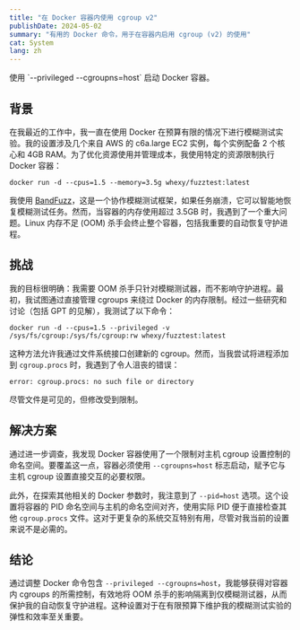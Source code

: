 ```yaml
---
title: "在 Docker 容器内使用 cgroup v2"
publishDate: 2024-05-02
summary: "有用的 Docker 命令，用于在容器内启用 cgroup (v2) 的使用"
cat: System
lang: zh
---
```


<Callout title="TL;DR">
  使用 `--privileged --cgroupns=host` 启动 Docker 容器。
</Callout>

## 背景

在我最近的工作中，我一直在使用 Docker 在预算有限的情况下进行模糊测试实验。我的设置涉及几个来自 AWS 的 c6a.large EC2 实例，每个实例配备 2 个核心和 4GB RAM。为了优化资源使用并管理成本，我使用特定的资源限制执行 Docker 容器：

```shell
docker run -d --cpus=1.5 --memory=3.5g whexy/fuzztest:latest
```

我使用 [BandFuzz](https://fuzz.band/)，这是一个协作模糊测试框架，如果任务崩溃，它可以智能地恢复模糊测试任务。然而，当容器的内存使用超过 3.5GB 时，我遇到了一个重大问题。Linux 内存不足 (OOM) 杀手会终止整个容器，包括我重要的自动恢复守护进程。

## 挑战

我的目标很明确：我需要 OOM 杀手只针对模糊测试器，而不影响守护进程。最初，我试图通过直接管理 cgroups 来绕过 Docker 的内存限制。经过一些研究和讨论（包括 GPT 的见解），我测试了以下命令：

```shell
docker run -d --cpus=1.5 --privileged -v /sys/fs/cgroup:/sys/fs/cgroup:rw whexy/fuzztest:latest
```

这种方法允许我通过文件系统接口创建新的 cgroup。然而，当我尝试将进程添加到 `cgroup.procs` 时，我遇到了令人沮丧的错误：

```
error: cgroup.procs: no such file or directory
```

尽管文件是可见的，但修改受到限制。

## 解决方案

通过进一步调查，我发现 Docker 容器使用了一个限制对主机 cgroup 设置控制的命名空间。要覆盖这一点，容器必须使用 `--cgroupns=host` 标志启动，赋予它与主机 cgroup 设置直接交互的必要权限。

此外，在探索其他相关的 Docker 参数时，我注意到了 `--pid=host` 选项。这个设置将容器的 PID 命名空间与主机的命名空间对齐，使用实际 PID 便于直接检查其他 `cgroup.procs` 文件。这对于更复杂的系统交互特别有用，尽管对我当前的设置来说不是必需的。

## 结论

通过调整 Docker 命令包含 `--privileged --cgroupns=host`，我能够获得对容器内 cgroups 的所需控制，有效地将 OOM 杀手的影响隔离到仅模糊测试器，从而保护我的自动恢复守护进程。这种设置对于在有限预算下维护我的模糊测试实验的弹性和效率至关重要。
